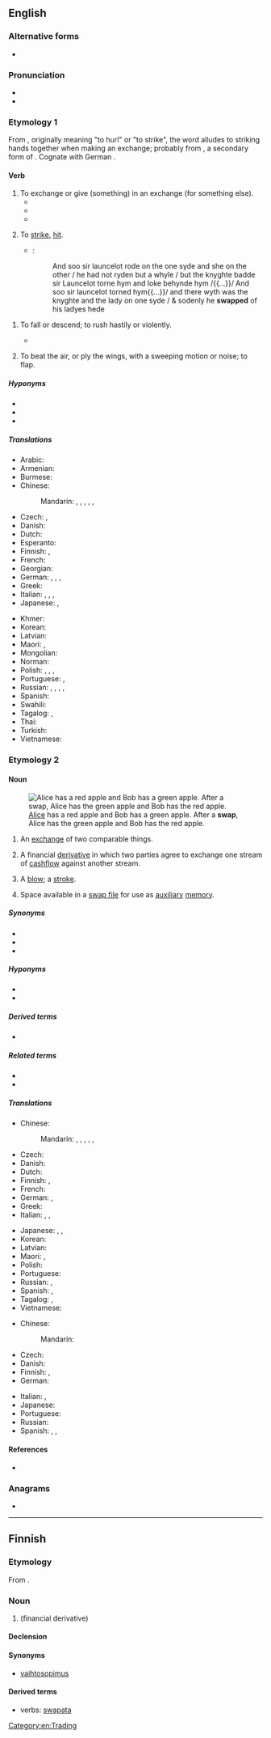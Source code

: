 ==English==

===Alternative forms===
* {{l|en|swop}}

===Pronunciation===
* {{audio|en-us-swap.ogg|Audio (US)|lang=en}}
* {{rhymes|ɒp|lang=en}}

===Etymology 1===
From {{etyl|enm|en}} {{m|enm|swappen||to swap}}, originally meaning "to hurl" or "to strike", the word alludes to striking hands together when making an exchange; probably from {{etyl|ang|en}} {{m|ang|*swappian}}, a secondary form of {{etyl|ang|en}} {{m|ang|swapan|swāpan|to swoop}}. Cognate with German {{m|de|schwappen||to swap}}.

====Verb====
{{en-verb|swapp}}

# To exchange or give (something) in an exchange (for something else).
#* {{quote-book|title=Religion in the workplace|page=98|author=Michael Wolf|coauthors=Bruce Friedman, Daniel Sutherland|year=1998|passage=In an effort to provide more permanent accommodations, employers may offer employees the opportunity either to '''swap''' jobs with a colleague or to transfer to a new position.}}
#* {{quote-book|title=A Season of Fire and Ice|author=Lloyd Zimpel|year=2007|passage=Chief watched these goings-on without pleasure, and waved them off in disgust when the smarmiest of the two suggested he might wish to '''swap''' that elk's tooth for this jug of fine rye whiskey.}}
#* {{quote-book|title=The Oil Kings: How the U.S., Iran, and Saudi Arabia Changed the Balance of Power in the Middle East|page=253|author=Andrew Scott Cooper|year=2011|passage=The Shah wanted to '''swap''' oil for more arms.}}
#: {{syn|en|exchange|trade|switch}}
# {{lb|en|obsolete}} To [[strike]], [[hit]].
#* {{RQ:Mlry MrtDrthr|8.17|2|VI|xvij}}:
#*: And soo sir launcelot rode on the one syde and she on the other / he had not ryden but a whyle / but the knyghte badde sir Launcelot torne hym and loke behynde hym /{{...}}/ And soo sir launcelot torned hym{{...}}/ and there wyth was the knyghte and the lady on one syde / & sodenly he '''swapped''' of his ladyes hede
<!--Prior quote:and therewith was the knyght and the lady on one side – and suddeynly he '''swapped''' of the ladyes hede.-->
# {{lb|en|obsolete}} To fall or descend; to rush hastily or violently.
#: {{rfquotek|C. Richardson (Dict.)}}
#* {{quote-book|author={{w|Geoffrey Chaucer}}|passage=All suddenly she '''swapt''' adown to ground.}}
# {{lb|en|obsolete}} To beat the air, or ply the wings, with a sweeping motion or noise; to flap.

=====Hyponyms=====
{{checksense|en}}
* {{l|en|hot-swap}}
* {{l|en|swap in}}
* {{l|en|swap out}}

=====Translations=====
{{trans-top|exchange or give (something) in exchange for}}
* Arabic: {{t-needed|ar}}
* Armenian: {{t-needed|hy}}
* Burmese: {{t-needed|my}}
* Chinese:
*: Mandarin: {{t+|cmn|交換|sc=Hani}}, {{t+|cmn|交换|tr=jiāohuàn|sc=Hani}}, {{t+|cmn|對調}}, {{t+|cmn|对调|tr=duìdiào}}, {{t+|cmn|調換}}, {{t+|cmn|调换|tr=diàohuàn}}
* Czech: {{t+|cs|vyměnit}}, {{t|cs|prohodit}}
* Danish: {{t-needed|da}}
* Dutch: {{t+|nl|ruilen}}
* Esperanto: {{t-needed|eo}}
* Finnish: {{t+|fi|vaihtaa}}, {{t|fi|[[tehdä]] [[vaihtokauppa]]}}
* French: {{t+|fr|permuter}}
* Georgian: {{t|ka|გაცვლა}}
* German: {{t+|de|tauschen}}, {{t+|de|austauschen}}, {{t+|de|vertauschen}}, {{t+|de|wechseln}}
* Greek: {{t+|el|ανταλλάσσω|sc=Grek}}
* Italian: {{t+|it|scambiare}}, {{t+|it|barattare}}, {{t+|it|permutare}}, {{t+|it|commutare}}
* Japanese: {{t|ja|取り替える|tr=とりかえる, torikaeru|sc=Jpan}}, {{t+|ja|交換|tr=こうかんする, kōkan suru|alt=交換する|sc=Jpan}}
{{trans-mid}}
* Khmer: {{t-needed|km}}
* Korean: {{t+|ko|교환하다}}
* Latvian: {{t|lv|mainīt}}
* Maori: {{t|mi|whakawhiti}}, {{t|mi|whakawhitiwhiti}}
* Mongolian: {{t-needed|mn}}
* Norman: {{t|nrf|trotchi}}
* Polish: {{t+|pl|zamieniać}}, {{t+|pl|zamienić}}, {{t+|pl|zamieniać się}}, {{t+|pl|zamienić się}}
* Portuguese: {{t+|pt|trocar}}, {{t|pt|intercambiar}}
* Russian: {{t+|ru|меня́ться|impf}}, {{t+|ru|поменя́ться|pf}}, {{t+|ru|обме́ниваться|impf}}, {{t+|ru|обменя́ться|pf}}, {{t+|ru|махну́ться|pf}} {{qualifier|slang}}
* Spanish: {{t+|es|intercambiar}}
* Swahili: {{t-needed|sw}}
* Tagalog: {{t|tl|magpalitan}}, {{t|tl|magbaligyaan}}
* Thai: {{t-needed|th}}
* Turkish: {{t-needed|tr}}
* Vietnamese: {{t+|vi|giao hoán}}
{{trans-bottom}}

===Etymology 2===
{{rfe|en}}

====Noun====
{{en-noun|~}}
[[File:Swapping apples.svg|thumb| [[w:en:Alice and Bob|Alice]] has a red apple and Bob has a green apple. After a '''swap''', Alice has the green apple and Bob has the red apple.]]

# An [[exchange]] of two comparable things.
#: {{rfquotek|Sir Walter Scott}}
# {{lb|en|finance}} A financial [[derivative]] in which two parties agree to exchange one stream of [[cashflow]] against another stream.
# {{lb|en|obsolete|UK|dialect}} A [[blow]]; a [[stroke]].
# {{lb|en|computing|informal|uncountable}} Space available in a [[swap file]] for use as [[auxiliary]] [[memory]].
#: {{ux|en|How much '''swap''' do you need?}}

=====Synonyms=====
{{checksense|en}}
* {{l|en|barter}}
* {{l|en|quid pro quo}}
* {{l|en|trade}}

=====Hyponyms=====
* {{l|en|credit default swap}}
* {{l|en|total return swap}}

=====Derived terms=====
* {{l|en|swapsies}}

=====Related terms=====
* {{l|en|swap line}}
* {{l|en|swap meet}}

=====Translations=====
{{trans-top|exchange}}
* Chinese:
*: Mandarin: {{t+|cmn|交換|sc=Hani}}, {{t+|cmn|交换|tr=jiāohuàn|sc=Hani}}, {{t+|cmn|對調}}, {{t+|cmn|对调|tr=duìdiào}}, {{t+|cmn|調換}}, {{t+|cmn|调换|tr=diàohuàn}}
* Czech: {{t+|cs|výměna|f}}
* Danish: {{t-needed|da}}
* Dutch: {{t+|nl|ruil|m}}
* Finnish: {{t+|fi|vaihtokauppa}}, {{t+|fi|vaihto}}
* French: {{t+|fr|échange|m}}
* German: {{t+|de|Tausch|m}}, {{t|de|Tauschgeschäft|n}}
* Greek: {{t+|el|ανταλλαγή|f|sc=Grek}}
* Italian: {{t+|it|scambio|m}}, {{t+|it|baratto|m}}, {{t+|it|permuta|f}}
{{trans-mid}}
* Japanese: {{t|ja|取り替え|tr=とりかえ, torikae|sc=Jpan}}, {{t+|ja|スワップ|tr=suwappu|sc=Jpan}}, {{t+|ja|交換|tr=こうかん, kōkan|sc=Jpan}}
* Korean: {{t+|ko|교환}}
* Latvian: {{t|lv|maiņa|f}}
* Maori: {{t|mi|kurutete}}, {{t|mi|whiti}}
* Polish: {{t+|pl|zamiana|f}}
* Portuguese: {{t+|pt|troca|f}}
* Russian: {{t+|ru|обме́н|m}}, {{t+|ru|ме́на|f}}
* Spanish: {{t+|es|cambalache|m}}, {{t+|es|trueque|m}}
* Tagalog: {{t|tl|palitan}}, {{t|tl|baligyaan}}
* Vietnamese: {{t+|vi|giao hoán|alt=sự giao hoán}}
{{trans-bottom}}

{{trans-top|finance: derivative}}
* Chinese:
*: Mandarin: {{t-needed|cmn}}
* Czech: {{t|cs|swap|m}}
* Danish: {{t-needed|da}}
* Finnish: {{t|fi|vaihtosopimus}}, {{t+|fi|swap}}
* German: {{t|de|Swap|m}}
{{trans-mid}}
* Italian: {{t+|it|permuta|f}}, {{t+|it|scambio|m}}
* Japanese: {{t+|ja|スワップ|tr=suwappu|sc=Jpan}}
* Portuguese: {{t-needed|pt}}
* Russian: {{t+|ru|своп|m}}
* Spanish: {{t+|es|permuta|f}}, {{t+|es|swap|m}}, {{t|es|permuta financiera|f}}
{{trans-bottom}}

====References====
* {{pedia}}

===Anagrams===
* {{anagrams|en|APWs|AWPs|WASP|WSPA|paws|spaw|waps|wasp}}

[[Category:en:Trading]]

----

==Finnish==

===Etymology===
From {{etyl|en|fi}} {{m|en|swap}}.

===Noun===
{{fi-noun|sort=svap}}

# {{lb|fi|finance|slang}} {{l|en|swap}} (financial derivative)

====Declension====
{{fi-decl-risti|swap|||a|i=0}}

====Synonyms====
* [[vaihtosopimus]]

====Derived terms====
* verbs: [[swapata]]